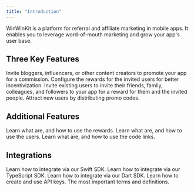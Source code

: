 ```yaml
---
title: "Introduction"
---
```


WinWinKit is a platform for referral and affiliate marketing in mobile apps.
It enables you to leverage word-of-mouth marketing and grow your app's user base.

## Three Key Features

<CardGroup cols={1}>
  <Card title="Affiliates" icon="crown" href="/affiliates/affiliates">
    Invite bloggers, influencers, or other content creators to promote your app
    for a commission. Configure the rewards for the invited users for better
    incentivization.
  </Card>
  <Card title="Referrals" icon="object-intersect" href="/referrals/referrals">
    Invite existing users to invite their friends, family, colleagues, and
    followers to your app for a reward for them and the invited people.
  </Card>
  <Card title="Promos" icon="ticket-perforated" href="/promos/promos">
    Attract new users by distributing promo codes.
  </Card>
</CardGroup>

## Additional Features

<CardGroup cols={1}>
  <Card title="Rewards" icon="gem" href="/rewards/introduction">
    Learn what are, and how to use the rewards.
  </Card>
  <Card title="Users" icon="users" href="/users/users">
    Learn what are, and how to use the users.
  </Card>
  <Card title="Code Link" icon="link-horizontal" href="/pages/code-link">
    Learn what are, and how to use the code links.
  </Card>
</CardGroup>

## Integrations

<CardGroup cols={3}>
  <Card title="Swift SDK" icon="swift" href="/integrations/swift-sdk">
    Learn how to integrate via our Swift SDK.
  </Card>
  <Card title="TypeScript SDK" icon="js" href="/integrations/typescript-sdk">
    Learn how to integrate via our TypeScript SDK.
  </Card>
  <Card title="Dart SDK" icon="dart-lang" href="/integrations/dart-sdk">
    Learn how to integrate via our Dart SDK.
  </Card>
</CardGroup>

<CardGroup cols={2}>
  <Card title="API Keys" icon="key" href="/integrations/api-keys">
    Learn how to create and use API keys.
  </Card>
  <Card
    title="REST API"
    icon="brackets-curly"
    href="/api-reference/introduction"
  >
    The most important terms and definitions.
  </Card>
</CardGroup>
